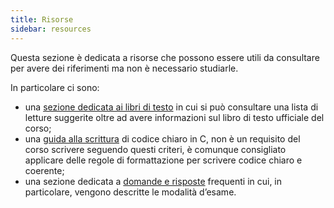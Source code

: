 ```yaml
---
title: Risorse
sidebar: resources
---
```


Questa sezione è dedicata a risorse che possono essere utili da consultare per avere dei riferimenti ma non è necessario studiarle.

In particolare ci sono:

- una [sezione dedicata ai libri di testo](extra/books.qmd) in cui si può consultare una lista di letture suggerite oltre ad avere informazioni sul libro di testo ufficiale del corso;
- una [guida alla scrittura](extra/style_guide.qmd) di codice chiaro in C, non è un requisito del corso scrivere seguendo questi criteri, è comunque consigliato applicare delle regole di formattazione per scrivere codice chiaro e coerente;
- una sezione dedicata a [domande e risposte](faq.qmd) frequenti in cui, in particolare, vengono descritte le modalità d'esame.

